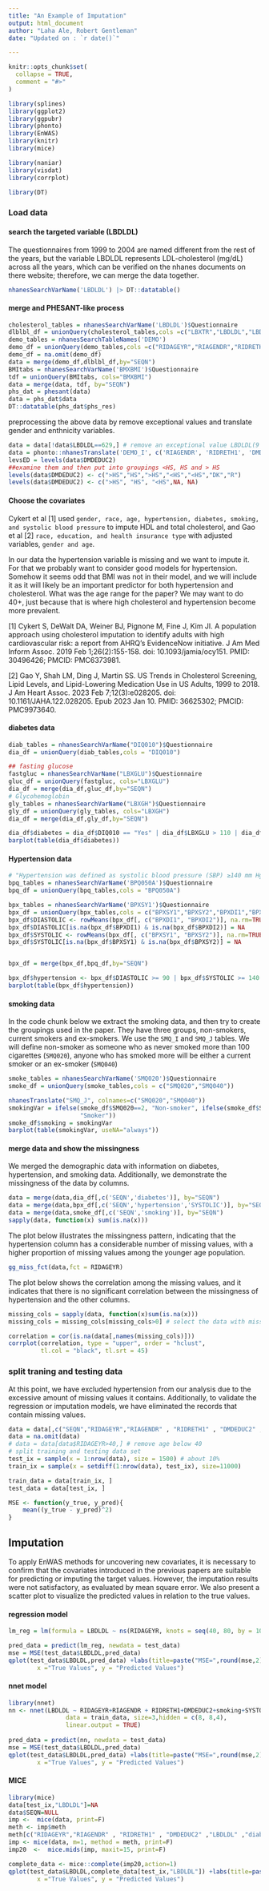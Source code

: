 ```yaml
---
title: "An Example of Imputation"
output: html_document
author: "Laha Ale, Robert Gentleman"
date: "Updated on : `r date()`"

---
```


```r
knitr::opts_chunk$set(
  collapse = TRUE,
  comment = "#>"
)
```

```r
library(splines)
library(ggplot2)
library(ggpubr)
library(phonto)
library(EnWAS)
library(knitr)
library(mice)

library(naniar)
library(visdat)
library(corrplot)

library(DT)

```


### Load data

#### search the targeted variable (LBDLDL)

The questionnaires from 1999 to 2004 are named different from the rest of the years, but the variable LBDLDL represents LDL-cholesterol (mg/dL) across all the years, which can be verified on the nhanes documents on there website; therefore, we can merge the data together.

```r
nhanesSearchVarName('LBDLDL') |> DT::datatable()
```

#### merge and PHESANT-like process

```r
cholesterol_tables = nhanesSearchVarName('LBDLDL')$Questionnaire
dlblbl_df = unionQuery(cholesterol_tables,cols =c("LBXTR","LBDLDL","LBDTRSI","LBDLDLSI"))
demo_tables = nhanesSearchTableNames('DEMO')
demo_df = unionQuery(demo_tables,cols =c("RIDAGEYR","RIAGENDR","RIDRETH1","DMDEDUC2","years"))
demo_df = na.omit(demo_df)
data = merge(demo_df,dlblbl_df,by="SEQN")
BMItabs = nhanesSearchVarName('BMXBMI')$Questionnaire
tdf = unionQuery(BMItabs, cols="BMXBMI")
data = merge(data, tdf, by="SEQN")
phs_dat = phesant(data)
data = phs_dat$data
DT::datatable(phs_dat$phs_res)
```
preprocessing the above data by remove exceptional values and translate gender and enthnicity variables.

```r
data = data[!data$LBDLDL==629,] # remove an exceptional value LBDLDL(9 ~ 375)
data = phonto::nhanesTranslate('DEMO_I', c('RIAGENDR', 'RIDRETH1', 'DMDEDUC2'), data=data) # convert gender and ethnicity to factors
levsED = levels(data$DMDEDUC2)
##examine them and then put into groupings <HS, HS and > HS
levels(data$DMDEDUC2) <- c(">HS","HS",">HS","<HS","<HS","DK","R")
levels(data$DMDEDUC2) <- c(">HS", "HS", "<HS",NA, NA)
```



#### Choose the covariates

Cykert et al [1] used 
`gender, race, age, hypertension, diabetes, smoking, and systolic blood pressure` to impute HDL and total cholesterol, and Gao et al [2] `race, education, and health insurance type` with adjusted variables, `gender and age`.

In our data the hypertension variable is missing and we want to impute it. For that we probably want to consider good models for hypertension. Somehow it seems odd that BMI was not in their model, and we will include it as it will likely be an important predictor for both hypertension and cholesterol.  What was the age range for the paper? We may want to do 40+, just because that is where high cholesterol and hypertension become more prevalent.

[1] Cykert S, DeWalt DA, Weiner BJ, Pignone M, Fine J, Kim JI. A population approach using cholesterol imputation to identify adults with high cardiovascular risk: a report from AHRQ's EvidenceNow initiative. J Am Med Inform Assoc. 2019 Feb 1;26(2):155-158. doi: 10.1093/jamia/ocy151. PMID: 30496426; PMCID: PMC6373981.

[2] Gao Y, Shah LM, Ding J, Martin SS. US Trends in Cholesterol Screening, Lipid Levels, and Lipid-Lowering Medication Use in US Adults, 1999 to 2018. J Am Heart Assoc. 2023 Feb 7;12(3):e028205. doi: 10.1161/JAHA.122.028205. Epub 2023 Jan 10. PMID: 36625302; PMCID: PMC9973640.


#### diabetes data

```r
diab_tables = nhanesSearchVarName("DIQ010")$Questionnaire
dia_df = unionQuery(diab_tables,cols = "DIQ010")

## fasting glucose
fastgluc = nhanesSearchVarName("LBXGLU")$Questionnaire
gluc_df = unionQuery(fastgluc, cols="LBXGLU")
dia_df = merge(dia_df,gluc_df,by="SEQN")
# Glycohemoglobin
gly_tables = nhanesSearchVarName("LBXGH")$Questionnaire
gly_df = unionQuery(gly_tables, cols="LBXGH")
dia_df = merge(dia_df,gly_df,by="SEQN")

dia_df$diabetes = dia_df$DIQ010 == "Yes" | dia_df$LBXGLU > 110 | dia_df$LBXGH > 6.5
barplot(table(dia_df$diabetes))
```


#### Hypertension data

```r
# "Hypertension was defined as systolic blood pressure (SBP) ≥140 mm Hg, diastolic blood pressure ≥90mm Hg, or the use of antihypertensive medication. "
bpq_tables = nhanesSearchVarName('BPQ050A')$Questionnaire
bpq_df = unionQuery(bpq_tables,cols = "BPQ050A")

bpx_tables = nhanesSearchVarName('BPXSY1')$Questionnaire
bpx_df = unionQuery(bpx_tables,cols = c("BPXSY1","BPXSY2","BPXDI1","BPXDI2"))
bpx_df$DIASTOLIC <- rowMeans(bpx_df[, c("BPXDI1", "BPXDI2")], na.rm=TRUE)
bpx_df$DIASTOLIC[is.na(bpx_df$BPXDI1) & is.na(bpx_df$BPXDI2)] = NA
bpx_df$SYSTOLIC <- rowMeans(bpx_df[, c("BPXSY1", "BPXSY2")], na.rm=TRUE)
bpx_df$SYSTOLIC[is.na(bpx_df$BPXSY1) & is.na(bpx_df$BPXSY2)] = NA


bpx_df = merge(bpx_df,bpq_df,by="SEQN")

bpx_df$hypertension <- bpx_df$DIASTOLIC >= 90 | bpx_df$SYSTOLIC >= 140 |  bpx_df$BPQ050A=="Yes"
barplot(table(bpx_df$hypertension))
```


#### smoking data

In the code chunk below we extract the smoking data, and then try to create the groupings
used in the paper.  They have three groups, non-smokers, current smokers and ex-smokers. We use the `SMQ_I` and `SMQ_J` tables. We will define non-smoker as someone who as never smoked more than 100 cigarettes (`SMQ020`), anyone who has smoked more will be either
a current smoker or an ex-smoker (`SMQ040`)

```r
smoke_tables = nhanesSearchVarName('SMQ020')$Questionnaire
smoke_df = unionQuery(smoke_tables,cols = c("SMQ020","SMQ040"))

nhanesTranslate("SMQ_J", colnames=c("SMQ020","SMQ040"))
smokingVar = ifelse(smoke_df$SMQ020==2, "Non-smoker", ifelse(smoke_df$SMQ040==3, "Ex-smoker",
                    "Smoker"))
smoke_df$smoking = smokingVar
barplot(table(smokingVar, useNA="always"))
```



#### merge data and show the missingness
We merged the demographic data with information on diabetes, hypertension, and smoking data. Additionally, we demonstrate the missingness of the data by columns.

```r
data = merge(data,dia_df[,c('SEQN','diabetes')], by="SEQN")
data = merge(data,bpx_df[,c('SEQN','hypertension','SYSTOLIC')], by="SEQN")
data = merge(data,smoke_df[,c('SEQN','smoking')], by="SEQN")
sapply(data, function(x) sum(is.na(x)))
```

The plot below illustrates the missingness pattern, indicating that the hypertension column has a considerable number of missing values, with a higher proportion of missing values among the younger age population.

```r
gg_miss_fct(data,fct = RIDAGEYR)
```
The plot below shows the correlation among the missing values, and it indicates that there is no significant correlation between the missingness of hypertension and the other columns.

```r

missing_cols = sapply(data, function(x)sum(is.na(x)))
missing_cols = missing_cols[missing_cols>0] # select the data with missing values

correlation = cor(is.na(data[,names(missing_cols)]))
corrplot(correlation, type = "upper", order = "hclust",
         tl.col = "black", tl.srt = 45)

```

### split traning and testing data

At this point, we have excluded hypertension from our analysis due to the excessive amount of missing values it contains. Additionally, to validate the regression or imputation models, we have eliminated the records that contain missing values.

```r
data = data[,c("SEQN","RIDAGEYR","RIAGENDR" , "RIDRETH1" , "DMDEDUC2" ,"LBDLDL" ,"diabetes" ,"SYSTOLIC" ,"smoking")]
data = na.omit(data)
# data = data[data$RIDAGEYR>40,] # remove age below 40 
# split training and testing data set
test_ix = sample(x = 1:nrow(data), size = 1500) # about 10%
train_ix = sample(x = setdiff(1:nrow(data), test_ix), size=11000)

train_data = data[train_ix, ]
test_data = data[test_ix, ]

MSE <- function(y_true, y_pred){
    mean((y_true - y_pred)^2)
}
```

## Imputation
To apply EnWAS methods for uncovering new covariates, it is necessary to confirm that the covariates introduced in the previous papers are suitable for predicting or imputing the target values. However, the imputation results were not satisfactory, as evaluated by mean square error. We also present a scatter plot to visualize the predicted values in relation to the true values.


#### regression model

```r
lm_reg = lm(formula = LBDLDL ~ ns(RIDAGEYR, knots = seq(40, 80, by = 10), Boundary.knots=c(30,90))+RIAGENDR + RIDRETH1+DMDEDUC2+smoking+SYSTOLIC, data = train_data)

pred_data = predict(lm_reg, newdata = test_data)
mse = MSE(test_data$LBDLDL,pred_data)
qplot(test_data$LBDLDL,pred_data) +labs(title=paste("MSE=",round(mse,2)),
        x ="True Values", y = "Predicted Values")
```


#### nnet model
```r
library(nnet)
nn <- nnet(LBDLDL ~ RIDAGEYR+RIAGENDR + RIDRETH1+DMDEDUC2+smoking+SYSTOLIC, 
                data = train_data, size=3,hidden = c(8, 8,4), 
                linear.output = TRUE)
  
pred_data = predict(nn, newdata = test_data)
mse = MSE(test_data$LBDLDL,pred_data)
qplot(test_data$LBDLDL,pred_data) +labs(title=paste("MSE=",round(mse,2)),
        x ="True Values", y = "Predicted Values")
```


#### MICE

```r
library(mice)
data[test_ix,"LBDLDL"]=NA
data$SEQN=NULL
imp <-  mice(data, print=F)
meth <- imp$meth
meth[c("RIDAGEYR","RIAGENDR" , "RIDRETH1" , "DMDEDUC2" ,"LBDLDL" ,"diabetes" ,"SYSTOLIC" ,"smoking")]="cart"
imp <- mice(data, m=1, method = meth, print=F)
imp20  <-  mice.mids(imp, maxit=15, print=F)

complete_data <- mice::complete(imp20,action=1)
qplot(test_data$LBDLDL,complete_data[test_ix,"LBDLDL"]) +labs(title=paste("MSE=",round(mse,2)),
        x ="True Values", y = "Predicted Values")
```